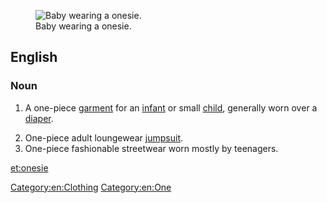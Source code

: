 {{wikipedia}}
[[Image:Baby.jpg|thumb|right|Baby wearing a onesie.]]
==English==

===Noun===
{{en-noun}}

# {{context|US|lang=en}} A one-piece [[garment]] for an [[infant]] or small [[child]], generally worn over a [[diaper]].
# One-piece adult loungewear [[jumpsuit]].
# One-piece fashionable streetwear worn mostly by teenagers.

[[Category:en:Clothing]]
[[Category:en:One]]

[[et:onesie]]